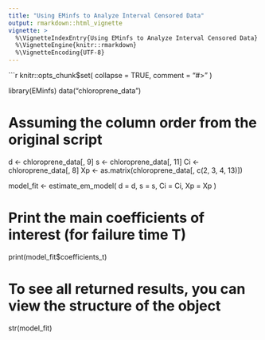 ```yaml
---
title: "Using EMinfs to Analyze Interval Censored Data"
output: rmarkdown::html_vignette
vignette: >
  %\VignetteIndexEntry{Using EMinfs to Analyze Interval Censored Data}
  %\VignetteEngine{knitr::rmarkdown}
  %\VignetteEncoding{UTF-8}
---
```


```r
knitr::opts_chunk$set(
  collapse = TRUE,
  comment = "#>"
)

library(EMinfs)
data("chloroprene_data")

# Assuming the column order from the original script
d <- chloroprene_data[, 9]
s <- chloroprene_data[, 11]
Ci <- chloroprene_data[, 8]
Xp <- as.matrix(chloroprene_data[, c(2, 3, 4, 13)])

model_fit <- estimate_em_model(
  d = d,
  s = s,
  Ci = Ci,
  Xp = Xp
)

# Print the main coefficients of interest (for failure time T)
print(model_fit$coefficients_t)

# To see all returned results, you can view the structure of the object
str(model_fit)

